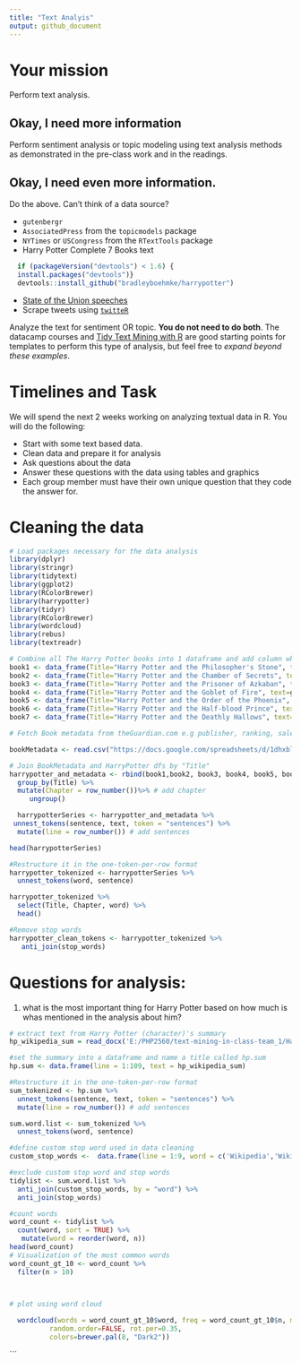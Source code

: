 ---
title: "Text Analyis"
output: github_document
---

# Your mission

Perform text analysis.

## Okay, I need more information

Perform sentiment analysis or topic modeling using text analysis methods as demonstrated in the pre-class work and in the readings.

## Okay, I need even more information.

Do the above. Can't think of a data source?

- `gutenbergr`
- `AssociatedPress` from the `topicmodels` package
- `NYTimes` or `USCongress` from the `RTextTools` package
- Harry Potter Complete 7 Books text
```{r} 
  if (packageVersion("devtools") < 1.6) {
  install.packages("devtools")}
  devtools::install_github("bradleyboehmke/harrypotter")
```
- [State of the Union speeches](https://pradeepadhokshaja.wordpress.com/2017/03/31/scraping-the-web-for-presdential-inaugural-addresses-using-rvest/)
- Scrape tweets using [`twitteR`](https://www.credera.com/blog/business-intelligence/twitter-analytics-using-r-part-1-extract-tweets/)

Analyze the text for sentiment OR topic. **You do not need to do both**. The datacamp courses and [Tidy Text Mining with R](http://tidytextmining.com/) are good starting points for templates to perform this type of analysis, but feel free to *expand beyond these examples*.

# Timelines and Task


We will spend the next 2 weeks working on analyzing textual data in R. You will do the following:

- Start with some text based data.
- Clean data and prepare it for analysis
- Ask questions about the data
- Answer these questions with the data using tables and graphics
- Each group member must have their own unique question that they code the answer for. 

# Cleaning the data

```{r}
# Load packages necessary for the data analysis
library(dplyr)
library(stringr)
library(tidytext)
library(ggplot2)
library(RColorBrewer)
library(harrypotter)
library(tidyr)
library(RColorBrewer)
library(wordcloud)
library(rebus)
library(textreadr)
```


```{r}
# Combine all The Harry Potter books into 1 dataframe and add column which will be used a reference "Title"
book1 <- data_frame(Title="Harry Potter and the Philosopher's Stone", text=philosophers_stone)
book2 <- data_frame(Title="Harry Potter and the Chamber of Secrets", text=chamber_of_secrets)
book3 <- data_frame(Title="Harry Potter and the Prisoner of Azkaban", text=prisoner_of_azkaban)
book4 <- data_frame(Title="Harry Potter and the Goblet of Fire", text=goblet_of_fire)
book5 <- data_frame(Title="Harry Potter and the Order of the Phoenix", text=order_of_the_phoenix)
book6 <- data_frame(Title="Harry Potter and the Half-blood Prince", text=half_blood_prince)
book7 <- data_frame(Title="Harry Potter and the Deathly Hallows", text=deathly_hallows)
```

```{r}
# Fetch Book metadata from theGuardian.com e.g publisher, ranking, sales, author e.t.c 

bookMetadata <- read.csv("https://docs.google.com/spreadsheets/d/1dhxblR1Vl7PbVP_mNhwEa3_lfUWiF__xSODLq1W83CA/export?format=csv&id=1dhxblR1Vl7PbVP_mNhwEa3_lfUWiF__xSODLq1W83CA&gid=0")

# Join BookMetadata and HarryPotter dfs by "Title"
harrypotter_and_metadata <- rbind(book1,book2, book3, book4, book5, book6, book7) %>% inner_join(bookMetadata, by = "Title")%>%
  group_by(Title) %>%
  mutate(Chapter = row_number())%>% # add chapter
     ungroup()

  harrypotterSeries <- harrypotter_and_metadata %>%
 unnest_tokens(sentence, text, token = "sentences") %>%
  mutate(line = row_number()) # add sentences

head(harrypotterSeries)
```

```{r}
#Restructure it in the one-token-per-row format
harrypotter_tokenized <- harrypotterSeries %>%
  unnest_tokens(word, sentence)

harrypotter_tokenized %>%
  select(Title, Chapter, word) %>%
  head()
```

```{r}
#Remove stop words
harrypotter_clean_tokens <- harrypotter_tokenized %>% 
   anti_join(stop_words)  
```

# Questions for analysis: 

1. what is the most important thing for Harry Potter based on how much is whas mentioned in the analysis about him?
```{r}
# extract text from Harry Potter (character)'s summary
hp_wikipedia_sum = read_docx('E:/PHP2560/text-mining-in-class-team_1/HarryPotter-Summary.docx')

#set the summary into a dataframe and name a title called hp.sum
hp.sum <- data.frame(line = 1:109, text = hp_wikipedia_sum)

#Restructure it in the one-token-per-row format
sum_tokenized <- hp.sum %>%
  unnest_tokens(sentence, text, token = "sentences") %>%
  mutate(line = row_number()) # add sentences

sum.word.list <- sum_tokenized %>%
  unnest_tokens(word, sentence)

#define custom stop word used in data cleaning
custom_stop_words <-  data.frame(line = 1:9, word = c('Wikipedia','Wikimedia','The','Puppet','rowling','Stories','harry','potter',"harry's"))

#exclude custom stop word and stop words
tidylist <- sum.word.list %>% 
  anti_join(custom_stop_words, by = "word") %>% 
  anti_join(stop_words)

#count words
word_count <- tidylist %>% 
  count(word, sort = TRUE) %>% 
   mutate(word = reorder(word, n))
head(word_count)
# Visualization of the most common words
word_count_gt_10 <- word_count %>%
  filter(n > 10)



# plot using word cloud
 
  wordcloud(words = word_count_gt_10$word, freq = word_count_gt_10$n, min.freq = 1,
          random.order=FALSE, rot.per=0.35, 
          colors=brewer.pal(8, "Dark2"))
```

```

